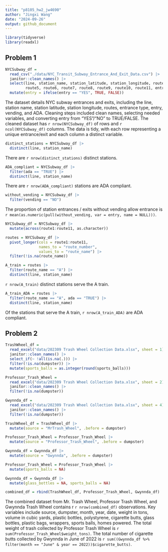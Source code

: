 ```yaml
---
title: "p8105_hw2_jw4690"
author: "Jingxi Wang"
date: "2024-09-26"
output: github_document
---
```


```r
library(tidyverse)
library(readxl)
```

## Problem 1

```r
NYCSubway_df = 
  read_csv("./data/NYC_Transit_Subway_Entrance_And_Exit_Data.csv") |>
  janitor::clean_names() |>
  select(line, station_name, station_latitude, station_longitude, route1, route2, route3, route4,
         route5, route6, route7, route8, route9, route10, route11, entry, vending, entrance_type, ada) |>
  mutate(entry = ifelse(entry == "YES", TRUE, FALSE))
```

The dataset details NYC subway entrances and exits, including the line, station name, station latitude, station longitude, routes, entrance type, entry, vending, and ADA. Cleaning steps included clean names, selecting needed variables, and converting entry from "YES"/"NO" to TRUE/FALSE. The cleaned dataset has `r nrow(NYCSubway_df)` of rows and  `r ncol(NYCSubway_df)` columns. The data is tidy, with each row representing a unique entrance/exit and each column a distinct variable.

```r
distinct_stations = NYCSubway_df |>
  distinct(line, station_name)
```

There are `r nrow(distinct_stations)` distinct stations.

```r
ADA_compliant = NYCSubway_df |>
  filter(ada == "TRUE") |>
  distinct(line, station_name)
```

There are `r nrow(ADA_compliant)` stations are ADA compliant.

```r
without_vending = NYCSubway_df |>
  filter(vending == "NO")
```

The proportion of station entrances / exits without vending allow entrance is `r mean(as.numeric(pull(without_vending, var = entry, name = NULL)))`.

```r
NYCSubway_df = NYCSubway_df |>
  mutate(across(route1:route11, as.character))

routes = NYCSubway_df |>
  pivot_longer(cols = route1:route11,
               names_to = "route_number",
               values_to = "route_name") |>
  filter(!is.na(route_name))
```

```r
A_train = routes |>
  filter(route_name == "A") |>
  distinct(line, station_name)
```

`r nrow(A_train)` distinct stations serve the A train.

```r
A_train_ADA = routes |>
  filter(route_name == "A", ada == "TRUE") |>
  distinct(line, station_name)
```

Of the stations that serve the A train, `r nrow(A_train_ADA)` are ADA compliant.

## Problem 2

```r
TrashWheel_df = 
  read_excel("data/202309 Trash Wheel Collection Data.xlsx", sheet = 1) |>
  janitor::clean_names() |>
  select_if(~ !all(is.na(.))) |>
  filter(!is.na(dumpster)) |>
  mutate(sports_balls = as.integer(round(sports_balls)))
```

```r
Professor_Trash_Wheel = 
  read_excel("data/202309 Trash Wheel Collection Data.xlsx", sheet = 2) |>
  janitor::clean_names() |>
  filter(!is.na(dumpster))
```


```r
Gwynnda_df = 
  read_excel("data/202309 Trash Wheel Collection Data.xlsx", sheet = 4) |>
  janitor::clean_names() |>
  filter(!is.na(dumpster))
```

```r
TrashWheel_df = TrashWheel_df |>
  mutate(source = "MrTrash_Wheel", .before = dumpster)

Professor_Trash_Wheel = Professor_Trash_Wheel |>
  mutate(source = "Professor_Trash_Wheel", .before = dumpster)

Gwynnda_df = Gwynnda_df |>
  mutate(source = "Gwynnda", .before = dumpster)
```

```r
Professor_Trash_Wheel = Professor_Trash_Wheel |>
  mutate(sports_balls = NA)

Gwynnda_df = Gwynnda_df |>
  mutate(glass_bottles = NA, sports_balls = NA)

combined_df = rbind(TrashWheel_df, Professor_Trash_Wheel, Gwynnda_df)
```

The combined dataset from Mr. Trash Wheel, Professor Trash Wheel, and Gwynnda Trash Wheel contains r `r nrow(combined_df)` observations. Key variables include source, dumpster, month, year, date, weight in tons, volume in cubic yards, plastic bottles, polystyrene, cigarette butts, glass bottles, plastic bags, wrappers, sports balls, homes powered. The total weight of trash collected by Professor Trash Wheel is `r sum(Professor_Trash_Wheel$weight_tons)`. The total number of cigarette butts collected by Gwynnda in June of 2022 is `r sum((Gwynnda_df %>% filter(month == "June" & year == 2022))$cigarette_butts)`. 